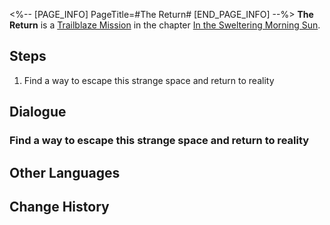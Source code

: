 <%-- [PAGE_INFO]
PageTitle=#The Return#
[END_PAGE_INFO] --%>
{{Stub|Dialogue, characters, and location(s)}}
{{Mission Infobox
|id            = 1011402
|title         = 
|image         = Mission The Return.png
|type          = Trailblaze
|event_name    = 
|chapter       = In the Sweltering Morning Sun
|requirements  = [[Trailblaze Mission]] ''[[The Dawn Here...]]'' completed
|summary       = <!--official mission summary from Fate's Atlas-->
|characters    = <!--characters that appear in this mission-->
|startLocation = <!--location as it intially appears on the mission screen-->
|world         = <!--i.e. Penacony-->
|area          = <!--i.e. A Child's Dream-->
|prev          = 
|next          = The Return
|exp           = 
|credits       = 
|stellarJade   = 
|other         = 
}}
'''The Return''' is a [[Trailblaze Mission]] in the chapter [[In the Sweltering Morning Sun]].

==Steps==
# Find a way to escape this strange space and return to reality

<!--
==Gameplay Notes==

--><!--
==Trial Character==

-->
==Dialogue==
{{Stub Dialogue}}
===Find a way to escape this strange space and return to reality===
{{Mission Description|type=trailblaze|location=<!--to be added-->|You wake up in a strange place surrounded by nebulous stars, seemingly enveloped by an amber-colored destiny.<br />The last thing you remember is being pierced by Cocolia's lance... Could this be the afterlife? But your mind is still very clear and your body still has strength... These resounding voices in your head seem to be guiding you, telling you that you are still alive.<br />Your companions might still be in fierce combat with Cocolia. You have to find a way to get back to their side, no matter what.}}
{{Dialogue Start}}
:{{tx}}
{{Dialogue End}}

==Other Languages==
{{Other Languages
|en   = The Return
|zhs  = 回归
|zht  = 回歸
|ja   = リターンズ
|ko   = 복귀
|es   = El regreso
|fr   = Le retour
|ru   = Возвращение
|th   = หวนคืน
|vi   = Trở Lại...
|de   = Die Rückkehr
|id   = Kembali
|pt   = O Retorno
}}

==Change History==
{{Change History|1.0}}
